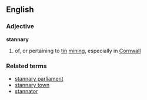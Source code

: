==English==
===Adjective===
{{wikipedia}}
'''stannary'''
#of, or pertaining to [[tin]] [[mining]], especially in [[Cornwall]]
===Related terms===
*[[stannary parliament]]
*[[stannary town]]
*[[stannator]]